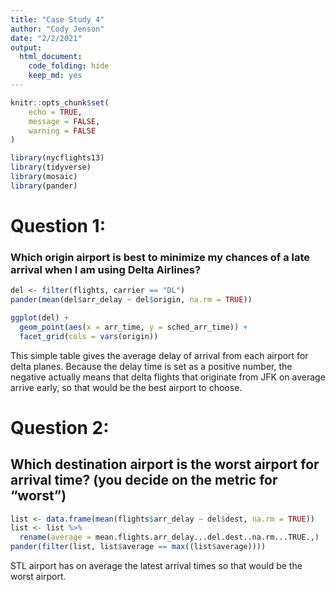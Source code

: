 ```yaml
---
title: "Case Study 4"
author: "Cody Jenson"
date: "2/2/2021"
output: 
  html_document: 
    code_folding: hide
    keep_md: yes
---
```


```r
knitr::opts_chunk$set(
	echo = TRUE,
	message = FALSE,
	warning = FALSE
)
```

```r
library(nycflights13)
library(tidyverse)
library(mosaic)
library(pander)
```

# Question 1:

### Which origin airport is best to minimize my chances of a late arrival when I am using Delta Airlines?

```r
del <- filter(flights, carrier == "DL")
pander(mean(del$arr_delay ~ del$origin, na.rm = TRUE))

ggplot(del) +
  geom_point(aes(x = arr_time, y = sched_arr_time)) +
  facet_grid(cols = vars(origin))
```

This simple table gives the average delay of arrival from each airport for delta planes. Because the delay time is set as a positive number, the negative actually means that delta flights that originate from JFK on average arrive early, so that would be the best airport to choose.

# Question 2:

## Which destination airport is the worst airport for arrival time? (you decide on the metric for "worst")

```r
list <- data.frame(mean(flights$arr_delay ~ del$dest, na.rm = TRUE))
list <- list %>%
  rename(average = mean.flights.arr_delay...del.dest..na.rm...TRUE.,)
pander(filter(list, list$average == max((list$average))))
```

STL airport has on average the latest arrival times so that would be the worst airport.

